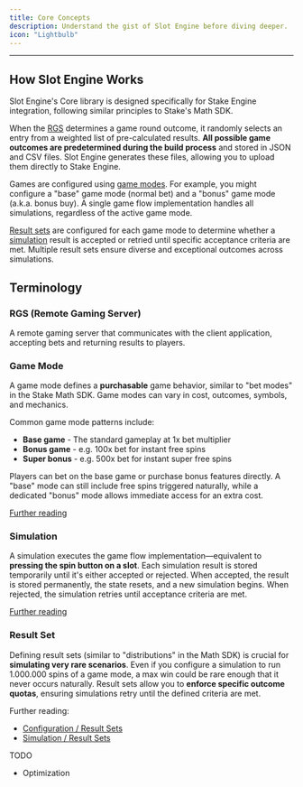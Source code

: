```yaml
---
title: Core Concepts
description: Understand the gist of Slot Engine before diving deeper.
icon: "Lightbulb"
---
```


---

## How Slot Engine Works

<Callout title="Built for Stake Engine">
  Slot Engine's Core library is designed specifically for Stake Engine integration,
  following similar principles to Stake's Math SDK.
</Callout>

When the [RGS](#rgs-remote-gaming-server) determines a game round outcome,
it randomly selects an entry from a weighted list of pre-calculated results.
**All possible game outcomes are predetermined during the build process**
and stored in JSON and CSV files. Slot Engine generates these files,
allowing you to upload them directly to Stake Engine.

Games are configured using [game modes](#game-mode).
For example, you might configure a "base" game mode (normal bet) and a "bonus" game mode (a.k.a. bonus buy).
A single game flow implementation handles all simulations, regardless of the active game mode.

[Result sets](#result-set) are configured for each game mode to determine
whether a [simulation](#simulation) result is accepted or retried until specific acceptance criteria are met.
Multiple result sets ensure diverse and exceptional outcomes across simulations.

## Terminology

### RGS (Remote Gaming Server)

A remote gaming server that communicates with the client application, accepting bets and returning results to players.

### Game Mode

A game mode defines a **purchasable** game behavior, similar to "bet modes" in the Stake Math SDK.
Game modes can vary in cost, outcomes, symbols, and mechanics.

Common game mode patterns include:

* **Base game** - The standard gameplay at 1x bet multiplier
* **Bonus game** - e.g. 100x bet for instant free spins
* **Super bonus** - e.g. 500x bet for instant super free spins

Players can bet on the base game or purchase bonus features directly.
A "base" mode can still include free spins triggered naturally, while a dedicated "bonus" mode
allows immediate access for an extra cost.

[Further reading](/docs/core/config/game-modes)

### Simulation

A simulation executes the game flow implementation—equivalent to **pressing the spin button on a slot**.
Each simulation result is stored temporarily until it's either accepted or rejected.
When accepted, the result is stored permanently, the state resets, and a new simulation begins.
When rejected, the simulation retries until acceptance criteria are met.

[Further reading](/docs/core/simulation)

### Result Set

Defining result sets (similar to "distributions" in the Math SDK) is crucial for **simulating very rare scenarios**.
Even if you configure a simulation to run 1.000.000 spins of a game mode, a max win could be rare enough that it never occurs naturally.
Result sets allow you to **enforce specific outcome quotas**, ensuring simulations retry until the defined criteria are met.

Further reading:

* [Configuration / Result Sets](/docs/core/config/game-modes/result-sets)
* [Simulation / Result Sets](/docs/core/simulation)




TODO
- Optimization